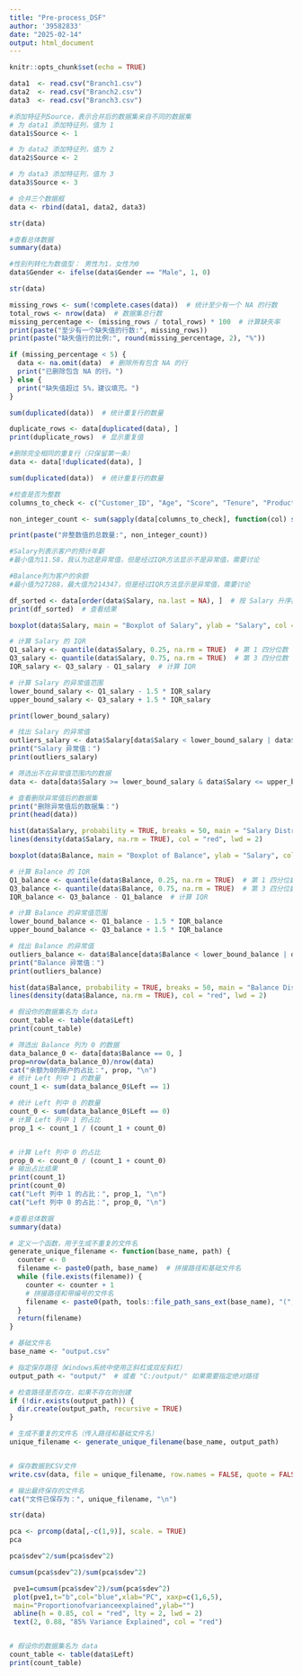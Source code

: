 ---
title: "Pre-process_DSF"
author: '39582833'
date: "2025-02-14"
output: html_document
---

```{r setup, include=FALSE}
knitr::opts_chunk$set(echo = TRUE)
```




```{r}

data1  <- read.csv("Branch1.csv")
data2  <- read.csv("Branch2.csv")
data3  <- read.csv("Branch3.csv")

```



```{r}
#添加特征列Source，表示合并后的数据集来自不同的数据集
# 为 data1 添加特征列，值为 1
data1$Source <- 1

# 为 data2 添加特征列，值为 2
data2$Source <- 2

# 为 data3 添加特征列，值为 3
data3$Source <- 3
```

```{r}
# 合并三个数据框
data <- rbind(data1, data2, data3)
```


```{r}
str(data)
```


```{r}
#查看总体数据
summary(data)
```

```{r}
#性别列转化为数值型： 男性为1，女性为0
data$Gender <- ifelse(data$Gender == "Male", 1, 0)

```


```{r}
str(data)
```


```{r}
missing_rows <- sum(!complete.cases(data))  # 统计至少有一个 NA 的行数
total_rows <- nrow(data)  # 数据集总行数
missing_percentage <- (missing_rows / total_rows) * 100  # 计算缺失率
print(paste("至少有一个缺失值的行数:", missing_rows))
print(paste("缺失值行的比例:", round(missing_percentage, 2), "%"))

if (missing_percentage < 5) {
  data <- na.omit(data)  # 删除所有包含 NA 的行
  print("已删除包含 NA 的行。")
} else {
  print("缺失值超过 5%，建议填充。")
}

```

```{r}
sum(duplicated(data))  # 统计重复行的数量
```



```{r}
duplicate_rows <- data[duplicated(data), ]
print(duplicate_rows)  # 显示重复值

```
```{r}
#删除完全相同的重复行（只保留第一条）
data <- data[!duplicated(data), ]
```


```{r}
sum(duplicated(data))  # 统计重复行的数量
```
```{r}
#检查是否为整数
columns_to_check <- c("Customer_ID", "Age", "Score", "Tenure", "Products_in_Use")

non_integer_count <- sum(sapply(data[columns_to_check], function(col) sum(col != floor(col), na.rm = TRUE)))

print(paste("非整数值的总数量:", non_integer_count))

```


```{r}


#Salary列表示客户的预计年薪
#最小值为11.58，我认为这是异常值，但是经过IQR方法显示不是异常值，需要讨论

#Balance列为客户的余额
#最小值为27288，最大值为214347，但是经过IQR方法显示是异常值，需要讨论

```







```{r}
df_sorted <- data[order(data$Salary, na.last = NA), ]  # 按 Salary 升序排序
print(df_sorted)  # 查看结果
```
```{r}
boxplot(data$Salary, main = "Boxplot of Salary", ylab = "Salary", col = "orange")

```


```{r}
# 计算 Salary 的 IQR
Q1_salary <- quantile(data$Salary, 0.25, na.rm = TRUE)  # 第 1 四分位数
Q3_salary <- quantile(data$Salary, 0.75, na.rm = TRUE)  # 第 3 四分位数
IQR_salary <- Q3_salary - Q1_salary  # 计算 IQR

# 计算 Salary 的异常值范围
lower_bound_salary <- Q1_salary - 1.5 * IQR_salary
upper_bound_salary <- Q3_salary + 1.5 * IQR_salary

print(lower_bound_salary)

# 找出 Salary 的异常值
outliers_salary <- data$Salary[data$Salary < lower_bound_salary | data$Salary > upper_bound_salary]
print("Salary 异常值：")
print(outliers_salary)

# 筛选出不在异常值范围内的数据
data <- data[data$Salary >= lower_bound_salary & data$Salary <= upper_bound_salary, ]

# 查看删除异常值后的数据集
print("删除异常值后的数据集：")
print(head(data))

```
```{r}
hist(data$Salary, probability = TRUE, breaks = 50, main = "Salary Distribution", col = "lightblue")
lines(density(data$Salary, na.rm = TRUE), col = "red", lwd = 2)

```



```{r}
boxplot(data$Balance, main = "Boxplot of Balance", ylab = "Salary", col = "orange")


```

```{r}
# 计算 Balance 的 IQR
Q1_balance <- quantile(data$Balance, 0.25, na.rm = TRUE)  # 第 1 四分位数
Q3_balance <- quantile(data$Balance, 0.75, na.rm = TRUE)  # 第 3 四分位数
IQR_balance <- Q3_balance - Q1_balance  # 计算 IQR

# 计算 Balance 的异常值范围
lower_bound_balance <- Q1_balance - 1.5 * IQR_balance
upper_bound_balance <- Q3_balance + 1.5 * IQR_balance

# 找出 Balance 的异常值
outliers_balance <- data$Balance[data$Balance < lower_bound_balance | data$Balance > upper_bound_balance]
print("Balance 异常值：")
print(outliers_balance)
```
```{r}
hist(data$Balance, probability = TRUE, breaks = 50, main = "Balance Distribution", col = "lightblue")
lines(density(data$Balance, na.rm = TRUE), col = "red", lwd = 2)
```

```{r}
# 假设你的数据集名为 data
count_table <- table(data$Left)
print(count_table)
```


```{r}
# 筛选出 Balance 列为 0 的数据
data_balance_0 <- data[data$Balance == 0, ]
prop=nrow(data_balance_0)/nrow(data)
cat("余额为0的账户的占比：", prop, "\n")
# 统计 Left 列中 1 的数量
count_1 <- sum(data_balance_0$Left == 1)

# 统计 Left 列中 0 的数量
count_0 <- sum(data_balance_0$Left == 0)
# 计算 Left 列中 1 的占比
prop_1 <- count_1 / (count_1 + count_0)


# 计算 Left 列中 0 的占比
prop_0 <- count_0 / (count_1 + count_0)
# 输出占比结果
print(count_1)
print(count_0)
cat("Left 列中 1 的占比：", prop_1, "\n")
cat("Left 列中 0 的占比：", prop_0, "\n")
```








```{r}
#查看总体数据
summary(data)
```


```{r}
# 定义一个函数，用于生成不重复的文件名
generate_unique_filename <- function(base_name, path) {
  counter <- 0
  filename <- paste0(path, base_name)  # 拼接路径和基础文件名
  while (file.exists(filename)) {
    counter <- counter + 1
    # 拼接路径和带编号的文件名
    filename <- paste0(path, tools::file_path_sans_ext(base_name), "(", counter, ").", tools::file_ext(base_name))
  }
  return(filename)
}

# 基础文件名
base_name <- "output.csv"

# 指定保存路径（Windows系统中使用正斜杠或双反斜杠）
output_path <- "output/"  # 或者 "C:/output/" 如果需要指定绝对路径

# 检查路径是否存在，如果不存在则创建
if (!dir.exists(output_path)) {
  dir.create(output_path, recursive = TRUE)
}

# 生成不重复的文件名（传入路径和基础文件名）
unique_filename <- generate_unique_filename(base_name, output_path)


# 保存数据到CSV文件
write.csv(data, file = unique_filename, row.names = FALSE, quote = FALSE)

# 输出最终保存的文件名
cat("文件已保存为：", unique_filename, "\n")
```
```{r}
str(data)
```




```{r}
pca <- prcomp(data[,-c(1,9)], scale. = TRUE)
pca
```


```{r}
pca$sdev^2/sum(pca$sdev^2)

```



```{r}
cumsum(pca$sdev^2)/sum(pca$sdev^2)

```



```{r}
 pve1=cumsum(pca$sdev^2)/sum(pca$sdev^2)
 plot(pve1,t="b",col="blue",xlab="PC", xaxp=c(1,6,5),
 main="Proportionofvarianceexplained",ylab="")
 abline(h = 0.85, col = "red", lty = 2, lwd = 2)
 text(2, 0.88, "85% Variance Explained", col = "red")
```


```{r}

```


```{r}
# 假设你的数据集名为 data
count_table <- table(data$Left)
print(count_table)
```








